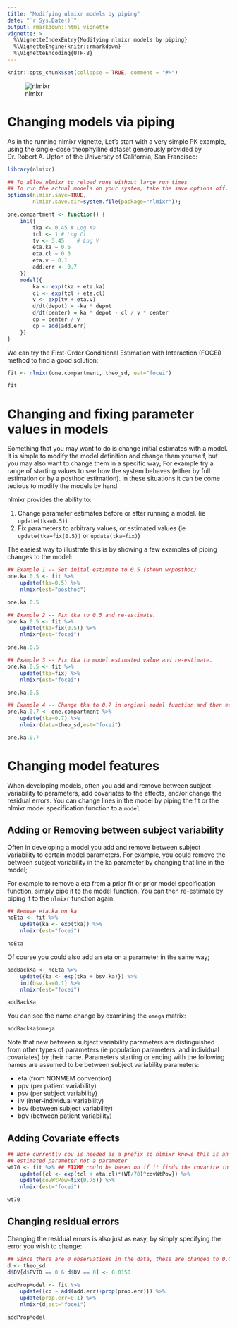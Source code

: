 ```yaml
---
title: "Modifying nlmixr models by piping"
date: "`r Sys.Date()`"
output: rmarkdown::html_vignette
vignette: >
  %\VignetteIndexEntry{Modifying nlmixr models by piping}
  %\VignetteEngine{knitr::rmarkdown}
  %\VignetteEncoding{UTF-8}
---
```


```r
knitr::opts_chunk$set(collapse = TRUE, comment = "#>")
```

![nlmixr](logo.png)

# Changing models via piping

As in the running nlmixr vignette, Let's start with a very simple PK
example, using the single-dose theophylline dataset generously
provided by Dr. Robert A. Upton of the University of California, San
Francisco:

```r

library(nlmixr)

## To allow nlmixr to reload runs without large run times
## To run the actual models on your system, take the save options off.
options(nlmixr.save=TRUE,
        nlmixr.save.dir=system.file(package="nlmixr"));

one.compartment <- function() {
    ini({
        tka <- 0.45 # Log Ka
        tcl <- 1 # Log Cl
        tv <- 3.45    # Log V
        eta.ka ~ 0.6
        eta.cl ~ 0.3
        eta.v ~ 0.1
        add.err <- 0.7
    })
    model({
        ka <- exp(tka + eta.ka)
        cl <- exp(tcl + eta.cl)
        v <- exp(tv + eta.v)
        d/dt(depot) = -ka * depot
        d/dt(center) = ka * depot - cl / v * center
        cp = center / v
        cp ~ add(add.err)
    })
}
```

We can try the First-Order Conditional Estimation with Interaction
(FOCEi) method to find a good solution:

```r
fit <- nlmixr(one.compartment, theo_sd, est="focei")

fit
```

# Changing and fixing parameter values in models

Something that you may want to do is change initial estimates with a
model.  It is simple to modify the model definition and change them
yourself, but you may also want to change them in a specific way; For
example try a range of starting values to see how the system behaves
(either by full estimation or by a posthoc estimation). 
In these situations it can be come tedious to modify the models by hand.

nlmixr provides the ability to:

1. Change parameter estimates before or after running a model. (ie
   `update(tka=0.5)`)
2. Fix parameters to arbitrary values, or estimated values (ie
   `update(tka=fix(0.5))` or `update(tka=fix)`)
   
The easiest way to illustrate this is by showing a few examples of
piping changes to the model:

```R
## Example 1 -- Set inital estimate to 0.5 (shown w/posthoc)
one.ka.0.5 <- fit %>%
    update(tka=0.5) %>% 
    nlmixr(est="posthoc")

one.ka.0.5
```

```r
## Example 2 -- Fix tka to 0.5 and re-estimate.
one.ka.0.5 <- fit %>%
    update(tka=fix(0.5)) %>%
    nlmixr(est="focei")

one.ka.0.5
```

```r
## Example 3 -- Fix tka to model estimated value and re-estimate.
one.ka.0.5 <- fit %>%
    update(tka=fix) %>%
    nlmixr(est="focei")

one.ka.0.5
```

```r
## Example 4 -- Change tka to 0.7 in orginal model function and then estimate
one.ka.0.7 <- one.compartment %>% 
    update(tka=0.7) %>% 
    nlmixr(data=theo_sd,est="focei")

one.ka.0.7
```

# Changing model features

When developing models, often you add and remove between subject
variability to parameters, add covariates to the effects, and/or
change the residual errors.  You can change lines in the model by
piping the fit or the nlmixr model specification function to a `model`

## Adding or Removing between subject variability 

Often in developing a model you add and remove between subject
variability to certain model parameters.  For example, you could
remove the between subject variability in the ka parameter by changing that line in the model;  

For example to remove a eta from a prior fit or prior model
specification function, simply pipe it to the model function.  You can
then re-estimate by piping it to the `nlmixr` function again.

```r
## Remove eta.ka on ka
noEta <- fit %>%
    update(ka <- exp(tka)) %>%
    nlmixr(est="focei")

noEta
```

Of course you could also add an eta on a parameter in the same way;

```r
addBackKa <- noEta %>%
    update({ka <- exp(tka + bsv.ka)}) %>%
    ini(bsv.ka=0.1) %>%
    nlmixr(est="focei")

addBackKa
```

You can see the name change by examining the `omega` matrix:

```r
addBackKa$omega
```

Note that new between subject variability parameters are distinguished
from other types of parameters (ie population parameters, and
individual covariates) by their name. Parameters starting or ending
with the following names are assumed to be between subject variability
parameters:

- eta (from NONMEM convention)
- ppv (per patient variability)
- psv (per subject variability)
- iiv (inter-individual variability)
- bsv (between subject variability)
- bpv (between patient variability)


## Adding Covariate effects

```r
## Note currently cov is needed as a prefix so nlmixr knows this is an
## estimated parameter not a parameter
wt70 <- fit %>% ## FIXME could be based on if it finds the covarite in the last used nlmixr data.
    update({cl <- exp(tcl + eta.cl)*(WT/70)^covWtPow}) %>%
    update(covWtPow=fix(0.75)) %>%
    nlmixr(est="focei")

wt70
```

## Changing residual errors

Changing the residual errors is also just as easy, by simply specifying the error you wish to change:

```r
## Since there are 0 observations in the data, these are changed to 0.0150 to show proportional error change.
d <- theo_sd
d$DV[d$EVID == 0 & d$DV == 0] <- 0.0150

addPropModel <- fit %>%
    update({cp ~ add(add.err)+prop(prop.err)}) %>%
    update(prop.err=0.1) %>%
    nlmixr(d,est="focei")

addPropModel
```
